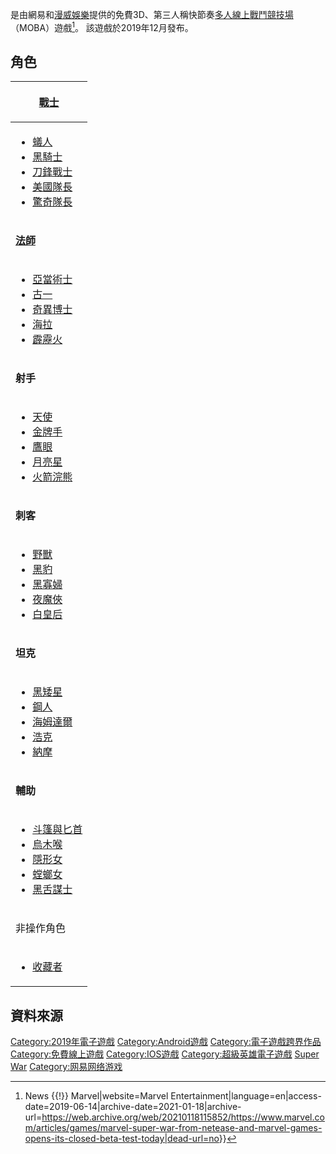{{noteTA
| G1 = Games
| G2=美國漫畫
}}
{{Infobox video game
| title = 漫威超級戰爭
| english = Marvel Super War
| image = 
| developer = [[網易|網易]]
| publisher = 網易
| engine = [[Unity_(遊戲引擎)|Unity]]
| platforms = [[iOS|iOS]]、[[Android|Android]]
| released = {{video game release|WW|December 19, 2019}}
| genre = [[多人線上戰鬥競技場|多人線上戰鬥競技場]]
| modes = [[多人電子遊戲|多人]]
}}

{{vgname|漫威超級戰爭|en=Marvel Super War}}是由網易和[[漫威娛樂|漫威娛樂]]提供的免費3D、第三人稱快節奏[[多人在線戰鬥競技場遊戲|多人線上戰鬥競技場]]（MOBA）遊戲<ref>{{Cite web|url=https://www.marvel.com/articles/games/marvel-super-war-from-netease-and-marvel-games-opens-its-closed-beta-test-today|title=MARVEL Super War from NetEase and Marvel Games Opens its Closed Beta Test Today {{!}} News {{!}} Marvel|website=Marvel Entertainment|language=en|access-date=2019-06-14|archive-date=2021-01-18|archive-url=https://web.archive.org/web/20210118115852/https://www.marvel.com/articles/games/marvel-super-war-from-netease-and-marvel-games-opens-its-closed-beta-test-today|dead-url=no}}</ref>。 該遊戲於2019年12月發布。

==角色==
{| class="wikitable" style="text-align:left" style="width:65%" border="1"
|-
! colspan="5" | '''[[戰士|戰士]]'''
|-
|
*[[史考特·朗恩|蟻人]]
*[[黑騎士_(漫威)|黑騎士]]
*[[刀鋒戰士|刀鋒戰士]]
*[[美國隊長|美國隊長]]
*[[卡蘿·丹佛斯|驚奇隊長]]
|
*[[亡刃|亡刃]]
*[[處決者|處決者]]
*[[獵鷹_(漫畫)|獵鷹]]
*[[惡靈戰警|惡靈戰警]]
*[[薩諾斯|薩諾斯]]{{ref|a|a}}
|
*[[希芙_(漫威漫畫)|希芙]]
*[[秘客|秘客]]
*[[驚奇先生|驚奇先生]]
*[[模仿大師|模仿大師]]
*[[金剛狼|金剛狼]]
|
*[[雷神索爾_(漫威漫畫)|索爾]]
*[[蒂娜（永恆族）|蒂娜（永恆族）]]
*[[尚氣|尚氣]]
*[[文武|文武]]
*[[浪|浪]]
|
*[[戰虎|戰虎]]
*[[猛毒|猛毒]]
*[[铁拳侠|铁拳侠]]
*[[死侍|死侍]]
*[[紅坦克|紅坦克]]
|-
! colspan="5" | '''[[法師|法師]]'''
|-
|

*[[亞當術士|亞當術士]]
*[[古一|古一]]
*[[奇異博士|奇異博士]]
*[[海拉_(漫威漫畫)|海拉]]
*[[霹靂火|霹靂火]]
|
*[[冰人_(漫威漫畫)|冰人]]
*[[鋼鐵人|鋼鐵人]]
*[[歡歡_(漫畫)|歡歡]]
*[[洛基_(漫畫)|洛基]]
*[[冰月花雪|冰月花雪]]
|
*[[萬磁王|萬磁王]]
*[[神秘法師|神秘法師]]
*[[緋紅女巫|緋紅女巫]]
*[[暴風女|暴風女]]
*[[鳳凰女|鳳凰女]]
|
*[[伊卡利斯|伊卡瑞斯]]

|-
! colspan="5" | '''射手'''
|-
|
*[[天使_(漫威漫畫)|天使]]
*[[金牌手|金牌手]]
*[[鷹眼_(漫畫)|鷹眼]]
*[[月亮星|月亮星]]
*[[火箭浣熊|火箭浣熊]]
|
*[[星爵|星爵]]
*[[幻視_(漫畫)|幻視]]
*[[戰爭機器_(漫畫)|戰爭機器]]
*[[勇度|勇度]]
*[[酷寒戰士|酷寒戰士]]
|
|
|-
! colspan="5" | '''刺客'''
|-
|
*[[野獸_(漫威)|野獸]]
*[[黑豹_(漫威)|黑豹]]
*[[黑寡婦_(娜塔莎·羅曼諾娃)|黑寡婦]]
*[[夜魔俠|夜魔俠]]
*[[白皇后|白皇后]]
|
*[[幽靈_(漫威)|幽靈]]
*[[暗夜比鄰星|暗夜比鄰星]]
*[[快銀|快銀]]
*[[蜘蛛人|蜘蛛人]]
*[[靈蝶|靈蝶]]
|
|
|-
! colspan="5" | '''坦克'''
|-
|
*[[黑矮星_(漫威漫畫)|黑矮星]]
*[[鋼人_(漫威漫畫)|鋼人]]
*[[海姆達爾_(漫威漫畫)|海姆達爾]]
*[[浩克_(漫畫)|浩克]]
*[[納摩|納摩]]
|
*[[控訴者羅南|羅南]]
*[[沙人|沙人]]
*[[松鼠女孩|松鼠女孩]]
*[[石頭人|石頭人]]
*[[格魯特|格魯特]]
|
*[[紅坦克|紅坦克]]
|
|-
! colspan="5" | '''輔助'''
|-
|
*[[斗篷與匕首|斗篷與匕首]]
*[[烏木喉|烏木喉]]
*[[隱形女|隱形女]]
*[[螳螂女|螳螂女]]
*[[黑舌謀士|黑舌謀士]]
|
*[[精靈_(漫畫)|精靈]]
*[[北極星_(漫畫)|北極星]]
*[[瑟希|瑟希]]
*[[X教授|X教授]]
|
|
|-
! colspan="5" | 非操作角色
|-
|
*[[收藏者_(漫威漫畫)|收藏者]]
|
|
|
|}

==資料來源==
{{REFLIST}}

{{漫威跨界遊戲作品}}

{{DEFAULTSORT:Marvel Super War}}
[[Category:2019年電子遊戲|Category:2019年電子遊戲]]
[[Category:Android遊戲|Category:Android遊戲]]
[[Category:電子遊戲跨界作品|Category:電子遊戲跨界作品]]
[[Category:免費線上遊戲|Category:免費線上遊戲]]
[[Category:IOS遊戲|Category:IOS遊戲]]
[[Category:超級英雄電子遊戲|Category:超級英雄電子遊戲]]
[[Category:漫威漫畫改編電子遊戲|Super War]]
[[Category:网易网络游戏|Category:网易网络游戏]]